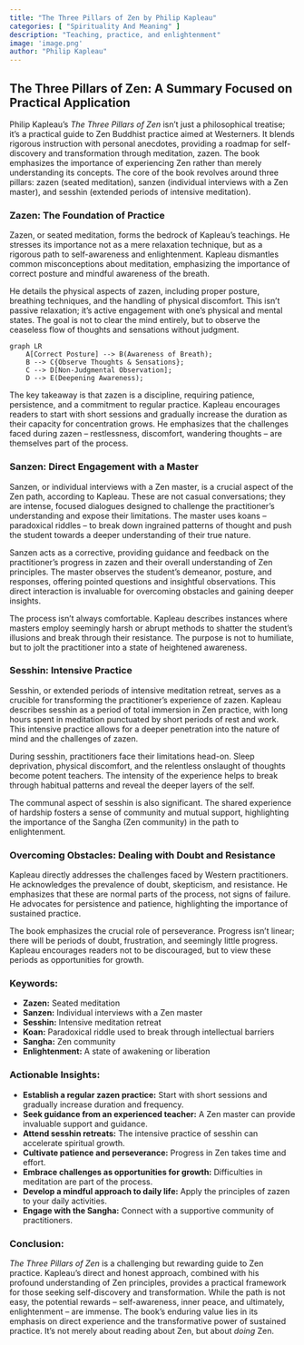 ```yaml
---
title: "The Three Pillars of Zen by Philip Kapleau"
categories: [ "Spirituality And Meaning" ]
description: "Teaching, practice, and enlightenment"
image: 'image.png'
author: "Philip Kapleau"
---
```

## The Three Pillars of Zen: A Summary Focused on Practical Application

Philip Kapleau's *The Three Pillars of Zen* isn't just a philosophical treatise; it's a practical guide to Zen Buddhist practice aimed at Westerners.  It blends rigorous instruction with personal anecdotes, providing a roadmap for self-discovery and transformation through meditation, zazen.  The book emphasizes the importance of experiencing Zen rather than merely understanding its concepts.  The core of the book revolves around three pillars:  zazen (seated meditation), sanzen (individual interviews with a Zen master), and sesshin (extended periods of intensive meditation).


### Zazen: The Foundation of Practice

Zazen, or seated meditation, forms the bedrock of Kapleau's teachings. He stresses its importance not as a mere relaxation technique, but as a rigorous path to self-awareness and enlightenment.  Kapleau dismantles common misconceptions about meditation, emphasizing the importance of correct posture and mindful awareness of the breath. 

He details the physical aspects of zazen, including proper posture, breathing techniques, and the handling of physical discomfort.  This isn't passive relaxation; it's active engagement with one's physical and mental states.  The goal is not to clear the mind entirely, but to observe the ceaseless flow of thoughts and sensations without judgment.

```mermaid
graph LR
    A[Correct Posture] --> B(Awareness of Breath);
    B --> C{Observe Thoughts & Sensations};
    C --> D[Non-Judgmental Observation];
    D --> E(Deepening Awareness);
```

The key takeaway is that zazen is a discipline, requiring patience, persistence, and a commitment to regular practice.  Kapleau encourages readers to start with short sessions and gradually increase the duration as their capacity for concentration grows. He emphasizes that the challenges faced during zazen – restlessness, discomfort, wandering thoughts – are themselves part of the process.


### Sanzen: Direct Engagement with a Master

Sanzen, or individual interviews with a Zen master, is a crucial aspect of the Zen path, according to Kapleau. These are not casual conversations; they are intense, focused dialogues designed to challenge the practitioner's understanding and expose their limitations.  The master uses koans – paradoxical riddles – to break down ingrained patterns of thought and push the student towards a deeper understanding of their true nature.

Sanzen acts as a corrective, providing guidance and feedback on the practitioner's progress in zazen and their overall understanding of Zen principles.  The master observes the student's demeanor, posture, and responses, offering pointed questions and insightful observations.  This direct interaction is invaluable for overcoming obstacles and gaining deeper insights.

The process isn't always comfortable.  Kapleau describes instances where masters employ seemingly harsh or abrupt methods to shatter the student's illusions and break through their resistance.  The purpose is not to humiliate, but to jolt the practitioner into a state of heightened awareness.


### Sesshin: Intensive Practice

Sesshin, or extended periods of intensive meditation retreat, serves as a crucible for transforming the practitioner's experience of zazen. Kapleau describes sesshin as a period of total immersion in Zen practice, with long hours spent in meditation punctuated by short periods of rest and work.  This intensive practice allows for a deeper penetration into the nature of mind and the challenges of zazen.

During sesshin, practitioners face their limitations head-on.  Sleep deprivation, physical discomfort, and the relentless onslaught of thoughts become potent teachers.  The intensity of the experience helps to break through habitual patterns and reveal the deeper layers of the self.

The communal aspect of sesshin is also significant.  The shared experience of hardship fosters a sense of community and mutual support, highlighting the importance of the Sangha (Zen community) in the path to enlightenment.


### Overcoming Obstacles:  Dealing with Doubt and Resistance

Kapleau directly addresses the challenges faced by Western practitioners. He acknowledges the prevalence of doubt, skepticism, and resistance.  He emphasizes that these are normal parts of the process, not signs of failure.  He advocates for persistence and patience, highlighting the importance of sustained practice.  


The book emphasizes the crucial role of perseverance.  Progress isn't linear; there will be periods of doubt, frustration, and seemingly little progress.  Kapleau encourages readers not to be discouraged, but to view these periods as opportunities for growth.


### Keywords:  

* **Zazen:** Seated meditation
* **Sanzen:** Individual interviews with a Zen master
* **Sesshin:** Intensive meditation retreat
* **Koan:** Paradoxical riddle used to break through intellectual barriers
* **Sangha:** Zen community
* **Enlightenment:**  A state of awakening or liberation


### Actionable Insights:

* **Establish a regular zazen practice:**  Start with short sessions and gradually increase duration and frequency.
* **Seek guidance from an experienced teacher:**  A Zen master can provide invaluable support and guidance.
* **Attend sesshin retreats:**  The intensive practice of sesshin can accelerate spiritual growth.
* **Cultivate patience and perseverance:**  Progress in Zen takes time and effort.
* **Embrace challenges as opportunities for growth:**  Difficulties in meditation are part of the process.
* **Develop a mindful approach to daily life:**  Apply the principles of zazen to your daily activities.
* **Engage with the Sangha:**  Connect with a supportive community of practitioners.


### Conclusion:

*The Three Pillars of Zen* is a challenging but rewarding guide to Zen practice.  Kapleau’s direct and honest approach, combined with his profound understanding of Zen principles, provides a practical framework for those seeking self-discovery and transformation.  While the path is not easy, the potential rewards – self-awareness, inner peace, and ultimately, enlightenment – are immense.  The book's enduring value lies in its emphasis on direct experience and the transformative power of sustained practice.  It’s not merely about reading about Zen, but about *doing* Zen.

